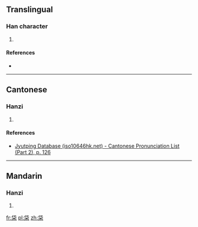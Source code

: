 {{also|㭖}}
==Translingual==

===Han character===
{{Han char|rn=75|rad=木|as=05|sn=9|four=2390<sub>4</sub>|canj=人心木 (OPD), X人心木 (XOPD)|ids=⿱[[代]][[木]]}}

# {{defn|Han|sort=木05}}

====References====
* {{Han ref|kx=0518.170|dkj=14612|dj=0906.170|hdz=21185.020|uh=67CB|ud=26571|bh=CF63|bd=53091}}

----

==Cantonese==

===Hanzi===
{{yue-hanzi|jyut=[[doi6]]|y=doi6}}

# {{defn|lang=yue|sort=木05}}

====References====
*[http://www.iso10646hk.net/jp/document/download.jsp Jyutping Database (iso10646hk.net) - Cantonese Pronunciation List (Part 2), p. 126]

----

==Mandarin==

===Hanzi===
{{cmn-hanzi|pin=[[dài]] ([[dai4]])|wg=tai<sup>4</sup>}}

# {{defn|lang=cmn|sort=木05}}

[[fr:柋]]
[[pl:柋]]
[[zh:柋]]